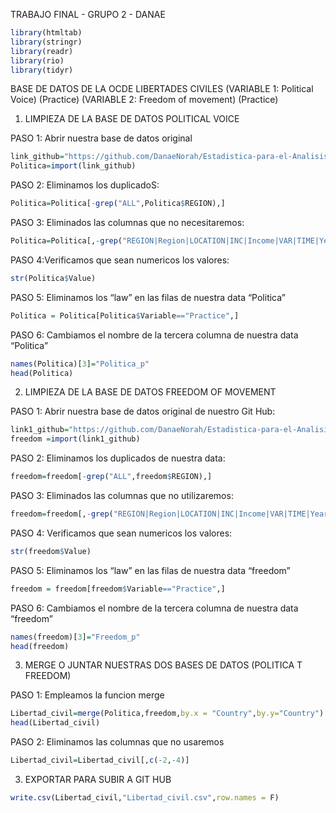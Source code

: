 
TRABAJO FINAL - GRUPO 2 - DANAE

```{r}
library(htmltab)
library(stringr) 
library(readr)
library(rio)
library(tidyr)
```

BASE DE DATOS DE LA OCDE LIBERTADES CIVILES 
(VARIABLE 1: Political Voice) (Practice)
(VARIABLE 2: Freedom of movement) (Practice)


1. LIMPIEZA DE LA BASE DE DATOS POLITICAL VOICE

PASO 1: Abrir nuestra base de datos original
```{r}
link_github="https://github.com/DanaeNorah/Estadistica-para-el-Analisis-Politico-2-/raw/master/Political_voice_(original).csv"
Politica=import(link_github)


```

PASO 2: Eliminamos los duplicadoS:
```{r}
Politica=Politica[-grep("ALL",Politica$REGION),]

```

PASO 3: Eliminados las columnas que no necesitaremos:
```{r}
Politica=Politica[,-grep("REGION|Region|LOCATION|INC|Income|VAR|TIME|Year|Flags|Flag Codes",names(Politica))]

```

PASO 4:Verificamos que sean numericos los valores:
```{r}
str(Politica$Value)
```
PASO 5: Eliminamos los "law" en las filas de nuestra data "Politica" 
```{r}
Politica = Politica[Politica$Variable=="Practice",]

```

PASO 6: Cambiamos el nombre de la tercera columna de nuestra data "Politica"
```{r}
names(Politica)[3]="Politica_p"
head(Politica)
```


2. LIMPIEZA DE LA BASE DE DATOS FREEDOM OF MOVEMENT

PASO 1: Abrir nuestra base de datos original de nuestro Git Hub:
```{r}
link1_github="https://github.com/DanaeNorah/Estadistica-para-el-Analisis-Politico-2-/raw/master/Freedom%20_(original).csv"
freedom =import(link1_github)
```

PASO 2: Eliminamos los duplicados de nuestra data:
```{r}
freedom=freedom[-grep("ALL",freedom$REGION),]

```

PASO 3: Eliminados las columnas que no utilizaremos:
```{r}
freedom=freedom[,-grep("REGION|Region|LOCATION|INC|Income|VAR|TIME|Year|Flags|Flag Codes",names(freedom))]

```

PASO 4: Verificamos que sean numericos los valores:
```{r}
str(freedom$Value)
```

PASO 5: Eliminamos los "law" en las filas de nuestra data "freedom"
```{r}
freedom = freedom[freedom$Variable=="Practice",]
```

PASO 6: Cambiamos el nombre de la tercera columna de nuestra data "freedom"
```{r}
names(freedom)[3]="Freedom_p"
head(freedom)
```

3. MERGE O JUNTAR NUESTRAS DOS BASES DE DATOS (POLITICA T FREEDOM)

PASO 1: Empleamos la funcion merge
```{r}
Libertad_civil=merge(Politica,freedom,by.x = "Country",by.y="Country")
head(Libertad_civil)
```
PASO 2: Eliminamos las columnas que no usaremos

```{r}
Libertad_civil=Libertad_civil[,c(-2,-4)]
```

3. EXPORTAR PARA SUBIR A GIT HUB

```{r}
write.csv(Libertad_civil,"Libertad_civil.csv",row.names = F)
```




